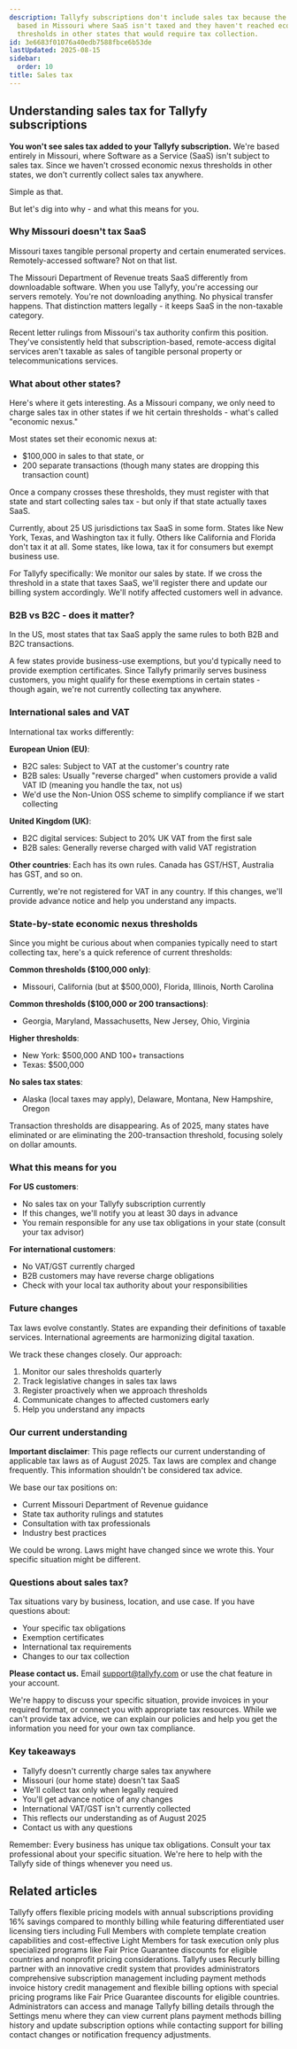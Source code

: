 ```yaml
---
description: Tallyfy subscriptions don't include sales tax because the company is
  based in Missouri where SaaS isn't taxed and they haven't reached economic nexus
  thresholds in other states that would require tax collection.
id: 3e6683f01076a40edb7588fbce6b53de
lastUpdated: 2025-08-15
sidebar:
  order: 10
title: Sales tax
---
```



## Understanding sales tax for Tallyfy subscriptions

**You won't see sales tax added to your Tallyfy subscription.** We're based entirely in Missouri, where Software as a Service (SaaS) isn't subject to sales tax. Since we haven't crossed economic nexus thresholds in other states, we don't currently collect sales tax anywhere.

Simple as that.

But let's dig into why - and what this means for you.

### Why Missouri doesn't tax SaaS

Missouri taxes tangible personal property and certain enumerated services. Remotely-accessed software? Not on that list.

The Missouri Department of Revenue treats SaaS differently from downloadable software. When you use Tallyfy, you're accessing our servers remotely. You're not downloading anything. No physical transfer happens. That distinction matters legally - it keeps SaaS in the non-taxable category.

Recent letter rulings from Missouri's tax authority confirm this position. They've consistently held that subscription-based, remote-access digital services aren't taxable as sales of tangible personal property or telecommunications services.

### What about other states?

Here's where it gets interesting. As a Missouri company, we only need to charge sales tax in other states if we hit certain thresholds - what's called "economic nexus."

Most states set their economic nexus at:
- $100,000 in sales to that state, or
- 200 separate transactions (though many states are dropping this transaction count)

Once a company crosses these thresholds, they must register with that state and start collecting sales tax - but only if that state actually taxes SaaS.

Currently, about 25 US jurisdictions tax SaaS in some form. States like New York, Texas, and Washington tax it fully. Others like California and Florida don't tax it at all. Some states, like Iowa, tax it for consumers but exempt business use.

For Tallyfy specifically: We monitor our sales by state. If we cross the threshold in a state that taxes SaaS, we'll register there and update our billing system accordingly. We'll notify affected customers well in advance.

### B2B vs B2C - does it matter?

In the US, most states that tax SaaS apply the same rules to both B2B and B2C transactions. 

A few states provide business-use exemptions, but you'd typically need to provide exemption certificates. Since Tallyfy primarily serves business customers, you might qualify for these exemptions in certain states - though again, we're not currently collecting tax anywhere.

### International sales and VAT

International tax works differently:

**European Union (EU)**:
- B2C sales: Subject to VAT at the customer's country rate
- B2B sales: Usually "reverse charged" when customers provide a valid VAT ID (meaning you handle the tax, not us)
- We'd use the Non-Union OSS scheme to simplify compliance if we start collecting

**United Kingdom (UK)**:
- B2C digital services: Subject to 20% UK VAT from the first sale
- B2B sales: Generally reverse charged with valid VAT registration

**Other countries**: Each has its own rules. Canada has GST/HST, Australia has GST, and so on.

Currently, we're not registered for VAT in any country. If this changes, we'll provide advance notice and help you understand any impacts.

### State-by-state economic nexus thresholds

Since you might be curious about when companies typically need to start collecting tax, here's a quick reference of current thresholds:

**Common thresholds ($100,000 only)**:
- Missouri, California (but at $500,000), Florida, Illinois, North Carolina

**Common thresholds ($100,000 or 200 transactions)**:
- Georgia, Maryland, Massachusetts, New Jersey, Ohio, Virginia

**Higher thresholds**:
- New York: $500,000 AND 100+ transactions
- Texas: $500,000

**No sales tax states**:
- Alaska (local taxes may apply), Delaware, Montana, New Hampshire, Oregon

<Aside type="note">
Transaction thresholds are disappearing. As of 2025, many states have eliminated or are eliminating the 200-transaction threshold, focusing solely on dollar amounts.
</Aside>

### What this means for you

**For US customers**:
- No sales tax on your Tallyfy subscription currently
- If this changes, we'll notify you at least 30 days in advance
- You remain responsible for any use tax obligations in your state (consult your tax advisor)

**For international customers**:
- No VAT/GST currently charged
- B2B customers may have reverse charge obligations
- Check with your local tax authority about your responsibilities

### Future changes

Tax laws evolve constantly. States are expanding their definitions of taxable services. International agreements are harmonizing digital taxation.

We track these changes closely. Our approach:
1. Monitor our sales thresholds quarterly
2. Track legislative changes in sales tax laws
3. Register proactively when we approach thresholds
4. Communicate changes to affected customers early
5. Help you understand any impacts

### Our current understanding

**Important disclaimer**: This page reflects our current understanding of applicable tax laws as of August 2025. Tax laws are complex and change frequently. This information shouldn't be considered tax advice.

We base our tax positions on:
- Current Missouri Department of Revenue guidance
- State tax authority rulings and statutes
- Consultation with tax professionals
- Industry best practices

We could be wrong. Laws might have changed since we wrote this. Your specific situation might be different.

### Questions about sales tax?

Tax situations vary by business, location, and use case. If you have questions about:
- Your specific tax obligations
- Exemption certificates
- International tax requirements
- Changes to our tax collection

**Please contact us.** Email [support@tallyfy.com](mailto:support@tallyfy.com) or use the chat feature in your account.

We're happy to discuss your specific situation, provide invoices in your required format, or connect you with appropriate tax resources. While we can't provide tax advice, we can explain our policies and help you get the information you need for your own tax compliance.

### Key takeaways

- Tallyfy doesn't currently charge sales tax anywhere
- Missouri (our home state) doesn't tax SaaS
- We'll collect tax only when legally required
- You'll get advance notice of any changes
- International VAT/GST isn't currently collected
- This reflects our understanding as of August 2025
- Contact us with any questions

Remember: Every business has unique tax obligations. Consult your tax professional about your specific situation. We're here to help with the Tallyfy side of things whenever you need us.

## Related articles
<CardGrid>
<LinkTitleCard header="<b>Pricing</b>" href="/products/pro/pricing/" > Tallyfy offers flexible pricing models with annual subscriptions providing 16% savings compared to monthly billing while featuring differentiated user licensing tiers including Full Members with complete template creation capabilities and cost-effective Light Members for task execution only plus specialized programs like Fair Price Guarantee discounts for eligible countries and nonprofit pricing considerations. </LinkTitleCard>
<LinkTitleCard header="<b>Settings > Billing</b>" href="/products/pro/settings/billing/" > Tallyfy uses Recurly billing partner with an innovative credit system that provides administrators comprehensive subscription management including payment methods invoice history credit management and flexible billing options with special pricing programs like Fair Price Guarantee discounts for eligible countries. </LinkTitleCard>
<LinkTitleCard header="<b>Billing > Manage billing</b>" href="/products/pro/settings/billing/how-to-access-and-manage-my-billing-details/" > Administrators can access and manage Tallyfy billing details through the Settings menu where they can view current plans payment methods billing history and update subscription options while contacting support for billing contact changes or notification frequency adjustments. </LinkTitleCard>
</CardGrid>